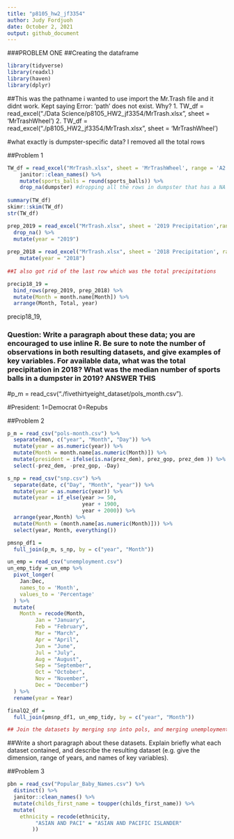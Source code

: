 ```yaml
---
title: "p8105_hw2_jf3354"
author: Judy Fordjuoh
date: October 2, 2021
output: github_document
---
```

###PROBLEM ONE
##Creating the dataframe
  
```r
library(tidyverse)
library(readxl)
library(haven)
library(dplyr)
```

##This was the pathname i wanted to use import the Mr.Trash file and it didnt work. Kept saying Error: 'path' does not exist. Why? 1. TW_df = read_excel("./Data Science/p8105_HW2_jf3354/MrTrash.xlsx", sheet = 'MrTrashWheel') 2. TW_df = read_excel("./p8105_HW2_jf3354/MrTrash.xlsx", sheet = 'MrTrashWheel') 

#what exactly is dumpster-specific data? I removed all the total rows


##Problem 1
```r
TW_df = read_excel("MrTrash.xlsx", sheet = 'MrTrashWheel', range = 'A2:N408') %>%
    janitor::clean_names() %>%
    mutate(sports_balls = round(sports_balls)) %>%
    drop_na(dumpster) #dropping all the rows in dumpster that has a NA
    
summary(TW_df)
skimr::skim(TW_df)
str(TW_df)
```

```r
prep_2019 = read_excel("MrTrash.xlsx", sheet = '2019 Precipitation',range = 'A2:B14') %>%
  drop_na() %>%
  mutate(year = "2019")
   
prep_2018 = read_excel("MrTrash.xlsx", sheet = '2018 Precipitation', range = 'A2:B14') %>%  
    mutate(year = "2018")
    
##I also got rid of the last row which was the total precipitations

precip18_19 = 
  bind_rows(prep_2019, prep_2018) %>%
  mutate(Month = month.name[Month]) %>%
  arrange(Month, Total, year)
```

precip18_19, 

### Question: Write a paragraph about these data; you are encouraged to use inline R. Be sure to note the number of observations in both resulting datasets, and give examples of key variables. For available data, what was the total precipitation in 2018? What was the median number of sports balls in a dumpster in 2019? ANSWER THIS

#p_m =  read_csv("./fivethirtyeight_dataset/pols_month.csv").

#President: 1=Democrat 0=Repubs

##Problem 2
```r
p_m = read_csv("pols-month.csv") %>%
  separate(mon, c("year", "Month", "Day")) %>%
  mutate(year = as.numeric(year)) %>%
  mutate(Month = month.name[as.numeric(Month)]) %>%
  mutate(president = ifelse(is.na(prez_dem), prez_gop, prez_dem )) %>%
  select(-prez_dem, -prez_gop, -Day)

s_np = read_csv("snp.csv") %>%
  separate(date, c("Day", "Month", "year")) %>%
  mutate(year = as.numeric(year)) %>%
  mutate(year = if_else(year >= 50,
                        year + 1900,
                        year + 2000)) %>%
  arrange(year,Month) %>% 
  mutate(Month = (month.name[as.numeric(Month)])) %>%
  select(year, Month, everything()) 

pmsnp_df1 = 
  full_join(p_m, s_np, by = c("year", "Month"))

```

```r
un_emp = read_csv("unemployment.csv") 
un_emp_tidy = un_emp %>%
  pivot_longer(
    Jan:Dec, 
    names_to = 'Month',
    values_to = 'Percentage'
  ) %>%
  mutate(
    Month = recode(Month, 
         Jan = "January",
         Feb = "February",
         Mar = "March",
         Apr = "April",
         Jun = "June",
         Jul = "July",
         Aug = "August",
         Sep = "September",
         Oct = "October",
         Nov = "November",
         Dec = "December")
  ) %>%
  rename(year = Year)

finalQ2_df = 
  full_join(pmsnp_df1, un_emp_tidy, by = c("year", "Month"))

## Join the datasets by merging snp into pols, and merging unemployment into the result. So we will join them by year while doing a left-join. You did a full join so go back and do a left join

```

##Write a short paragraph about these datasets. Explain briefly what each dataset contained, and describe the resulting dataset (e.g. give the dimension, range of years, and names of key variables).

##Problem 3
```r
pbn = read_csv("Popular_Baby_Names.csv") %>%
  distinct() %>% 
  janitor::clean_names() %>%
  mutate(childs_first_name = toupper(childs_first_name)) %>%
  mutate(
    ethnicity = recode(ethnicity, 
         "ASIAN AND PACI" = "ASIAN AND PACIFIC ISLANDER"
        ))

```

